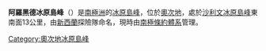 {{Coord|82|34|S|157|22|E|source:GNIS|display=title}}

'''阿羅黑德冰原島峰'''（{{lang-en|Arrowhead Nunatak}}）是[[南極洲|南極洲]]的[[冰原島峰|冰原島峰]]，位於[[奧次地|奧次地]]，處於[[沙利文冰原島峰|沙利文冰原島峰]]東南面13公里，由[[新西蘭|新西蘭]]探險隊命名，現時由[[南極條約體系|南極條約體系]]管理。

{{DEFAULTSORT:Arrowhead Nunatak}}
[[Category:奧次地冰原島峰|Category:奧次地冰原島峰]]


{{OatesLand-geo-stub}}